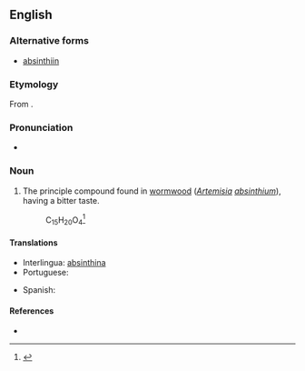 ==English==

===Alternative forms===
* [[absinthiin]]

===Etymology===
From {{etyl|la|en}} {{term|absinthium|lang=la}}.

===Pronunciation===
* {{a|US}} {{IPA|/ˈæbˌsɪn.θɪn/}}

===Noun===
{{en-noun|-}}

# {{organic compound}} The principle compound found in [[wormwood]] (''[[Artemisia]] [[absinthium]]''), having a bitter taste.
#: C<sub>15</sub>H<sub>20</sub>O<sub>4</sub><ref>{{reference-book | last =| first = | authorlink =  | coauthors =  | editor =Gove, Philip Babcock    | others =  | title = Webster's Third International Dictionary of the English Language Unabridged | origdate =  | origyear = 1909 | origmonth =  | url =  | format =  | accessdate =  | accessyear =  | accessmonth =  | edition =  | date =  | year =1976  | month =  | publisher =G. & C. Merriam Co.  | location = Springfield, MA | language =  | id =  | doi = | isbn =0-87779-101-5 | lccn = | ol = | pages =6| chapter =  | chapterurl =  | quote =}}</ref>

====Translations====
{{trans-top|principle compound found in wormwood}}
* Interlingua: [[absinthina]]
* Portuguese: {{t-|pt|absintina}}
{{trans-mid}}
* Spanish: {{t-|es|absintina|f}}
{{trans-bottom}}

====References====
* {{R:Webster 1913}}
<references/>